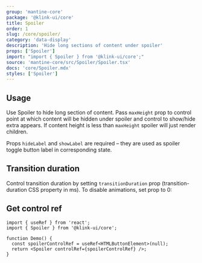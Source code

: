 ```yaml
---
group: 'mantine-core'
package: '@klink-ui/core'
title: Spoiler
order: 1
slug: /core/spoiler/
category: 'data-display'
description: 'Hide long sections of content under spoiler'
props: ['Spoiler']
import: "import { Spoiler } from '@klink-ui/core';"
source: 'mantine-core/src/Spoiler/Spoiler.tsx'
docs: 'core/Spoiler.mdx'
styles: ['Spoiler']
---
```



## Usage

Use Spoiler to hide long section of content.
Pass `maxHeight` prop to control point at which content will be hidden under spoiler and control to show/hide extra appears.
If content height is less than `maxHeight` spoiler will just render children.

Props `hideLabel` and `showLabel` are required – they are used as spoiler toggle button label in corresponding state.

<Demo data={SpoilerDemos.usage} />

## Transition duration

Control transition duration by setting `transitionDuration` prop (transition-duration CSS property in ms).
To disable animations, set prop to 0:

<Demo data={SpoilerDemos.transitions} />

## Get control ref

```tsx
import { useRef } from 'react';
import { Spoiler } from '@klink-ui/core';

function Demo() {
  const spoilerControlRef = useRef<HTMLButtonElement>(null);
  return <Spoiler controlRef={spoilerControlRef} />;
}
```
